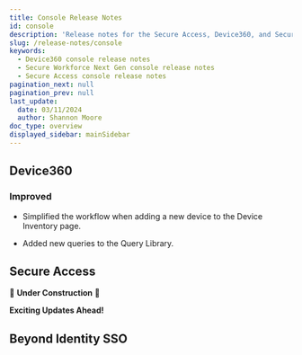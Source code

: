 ```yaml
---
title: Console Release Notes
id: console
description: 'Release notes for the Secure Access, Device360, and Secure SSO'
slug: /release-notes/console
keywords:
  - Device360 console release notes
  - Secure Workforce Next Gen console release notes
  - Secure Access console release notes
pagination_next: null
pagination_prev: null
last_update:
  date: 03/11/2024
  author: Shannon Moore
doc_type: overview
displayed_sidebar: mainSidebar
---
```


## Device360

### Improved
- Simplified the workflow when adding a new device to the Device Inventory page.

- Added new queries to the Query Library.


## Secure Access

🚧 **Under Construction** 🚧

**Exciting Updates Ahead!**

## Beyond Identity SSO

